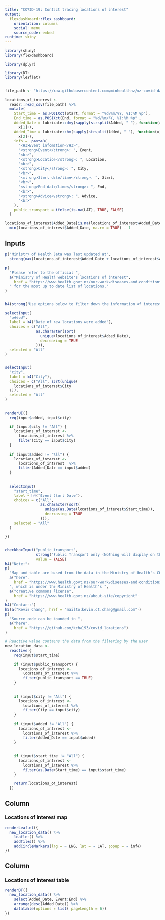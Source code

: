 ```yaml
---
title: "COVID-19: Contact tracing locations of interest"
output: 
  flexdashboard::flex_dashboard:
    orientation: columns
    social: menu
    source_code: embed
runtime: shiny
---
```


```r
library(shiny)
library(flexdashboard)

library(dplyr)

library(DT)
library(leaflet)


file_path <- "https://raw.githubusercontent.com/minhealthnz/nz-covid-data/main/locations-of-interest/august-2021/locations-of-interest.csv"

locations_of_interest <-
  readr::read_csv(file_path) %>%
  mutate(
    Start_time = as.POSIXct(Start, format = "%d/%m/%Y, %I:%M %p"),
    End_time = as.POSIXct(End, format = "%d/%m/%Y, %I:%M %p"),
    Added_Date = lubridate::dmy(sapply(strsplit(Added, " "), function(x)
      x[1])),
    Added_Time = lubridate::hm(sapply(strsplit(Added, " "), function(x)
      x[2])),
    info =  paste0(
      "<H3>Event infomation</H3>",
      "<strong>Event</strong>: ", Event,
      "<br>",
      "<strong>Location</strong>: ", Location,
      "<br>",
      "<strong>City</strong>: ", City,
      "<br>",
      "<strong>Start date/time</strong>: ", Start,
      "<br>",
      "<strong>End date/time</strong>: ", End,
      "<br>",
      "<strong>Advice</strong>: ", Advice,
      "<br>"
    ),
    public_transport = ifelse(is.na(LAT), TRUE, FALSE)
  ) 

locations_of_interest$Added_Date[is.na(locations_of_interest$Added_Date)] <-
  min(locations_of_interest$Added_Date, na.rm = TRUE) - 1


```


Inputs {.sidebar }
-----------------------------------------------------------------------



```r

p("Ministry of Health Data was last updated at", 
  strong(max(locations_of_interest$Added_Date + locations_of_interest$Added_Time, na.rm = TRUE)))

p(
  "Please refer to the official ",
  a("Ministry of Health website's locations of interest",
    href = "https://www.health.govt.nz/our-work/diseases-and-conditions/covid-19-novel-coronavirus/covid-19-health-advice-public/contact-tracing-covid-19/covid-19-contact-tracing-locations-interest"),
  " for the most up to date list of locations."
)


h4(strong("Use options below to filter down the information of interest"))

selectInput(
  "added",
  label = h4("Date of new locations were added"),
  choices = c("All",
              as.character(sort(
                unique(locations_of_interest$Added_Date),
                decreasing = TRUE
              ))),
  selected = "All"
)


selectInput(
  "city",
  label = h4("City"),
  choices = c("All", sort(unique(
    locations_of_interest$City
  ))),
  selected = "All"
)
  

renderUI({
  req(input$added, input$city)
      
  if (input$city != "All") {
    locations_of_interest <-
      locations_of_interest %>%
      filter(City == input$city)
  }
  
  if (input$added != "All") {
    locations_of_interest <-
      locations_of_interest  %>%
      filter(Added_Date == input$added)
  }
  
  
  selectInput(
    "start_time",
    label = h4("Event Start Date"),
    choices = c("All",
                as.character(sort(
                  unique(as.Date(locations_of_interest$Start_time)),
                  decreasing = TRUE
                ))),
    selected = "All"
  )
  
})


checkboxInput("public_transport", 
              strong("Public Transport only (Nothing will display on the map)"), 
              value = FALSE)
h4("Note:")
p(
  "Map and table are based from the data in the Ministry of Health's COVID-19: Contact tracing locations of interest in ",
  a("here",
    href = "https://www.health.govt.nz/our-work/diseases-and-conditions/covid-19-novel-coronavirus/covid-19-health-advice-public/contact-tracing-covid-19/covid-19-contact-tracing-locations-interest"),
  ", which is under the Ministry of Health's ",
  a("creative commons license",
    href = "https://www.health.govt.nz/about-site/copyright")
)
h4("Contact:")
h5(a("Kevin Chang", href = "mailto:kevin.ct.chang@gmail.com"))
p(
  "Source code can be founded in ",
  a("here",
    href = "https://github.com/kcha193/covid_locations")
)
```



```r
# Reactive value contains the data from the filtering by the user
new_location_data <-
  reactive({
    req(input$start_time)
    
    if (input$public_transport) {
      locations_of_interest <-
        locations_of_interest %>%
        filter(public_transport == TRUE)
    }
    
    
    if (input$city != "All") {
      locations_of_interest <-
        locations_of_interest %>%
        filter(City == input$city)
    }
    
    if (input$added != "All") {
      locations_of_interest <-
        locations_of_interest %>%
        filter(Added_Date == input$added)
    }
    
    
    if (input$start_time != "All") {
      locations_of_interest <-
        locations_of_interest %>%
        filter(as.Date(Start_time) == input$start_time)
    }
    
    return(locations_of_interest)
  })


```

Column {data-width=500}
-----------------------------------------------------------------------

### Locations of interest map


```r

renderLeaflet({
  new_location_data() %>%
    leaflet() %>%
    addTiles() %>%
    addCircleMarkers(lng = ~ LNG, lat = ~ LAT, popup = ~ info)
})
```

Column {data-width=500}
-----------------------------------------------------------------------

### Locations of interest table

```r
renderDT({
  new_location_data() %>% 
    select(Added_Date, Event:End) %>% 
    arrange(desc(Added_Date)) %>% 
    datatable(options = list( pageLength = 6))
})
```


